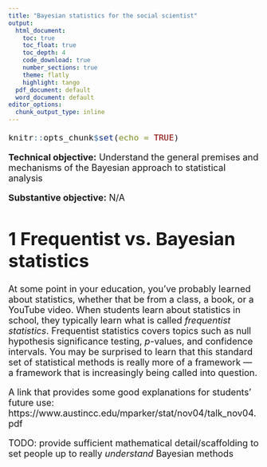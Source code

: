 ```yaml
---
title: "Bayesian statistics for the social scientist"
output:
  html_document:
    toc: true
    toc_float: true
    toc_depth: 4
    code_download: true
    number_sections: true
    theme: flatly
    highlight: tango
  pdf_document: default
  word_document: default
editor_options:
  chunk_output_type: inline
---
```


<font size="4">

```r
knitr::opts_chunk$set(echo = TRUE)
```

**Technical objective:** Understand the general premises and mechanisms of the Bayesian approach to statistical analysis

**Substantive objective:** N/A

# 1 Frequentist vs. Bayesian statistics

At some point in your education, you've probably learned about statistics, whether that be from a class, a book, or a YouTube video. When students learn about statistics in school, they typically learn what is called *frequentist statistics*. Frequentist statistics covers topics such as null hypothesis significance testing, *p*-values, and confidence intervals. You may be surprised to learn that this standard set of statistical methods is really more of a framework &mdash; a framework that is increasingly being called into question.

A link that provides some good explanations for students' future use: https://www.austincc.edu/mparker/stat/nov04/talk_nov04.pdf

TODO: provide sufficient mathematical detail/scaffolding to set people up to really *understand* Bayesian methods

</font>